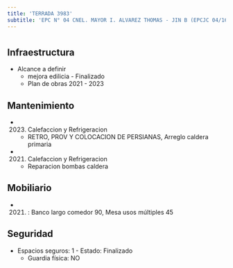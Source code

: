 ```yaml
---
title: 'TERRADA 3983'
subtitle: 'EPC N° 04 CNEL. MAYOR I. ALVAREZ THOMAS - JIN B (EPCJC 04/16°) JUANA AZURDUY'
---
```


#
## Infraestructura

* Alcance a definir 
    + mejora edilicia - Finalizado 
    + Plan de obras 2021 - 2023 






## Mantenimiento

*  (2023) Calefaccion y Refrigeracion 
    + RETRO, PROV Y COLOCACION DE PERSIANAS, Arreglo caldera primaria

*  (2021) Calefaccion y Refrigeracion 
    + Reparacion bombas caldera





## Mobiliario

*  (2021) : Banco largo comedor 90, Mesa usos múltiples 45 





## Seguridad

*  Espacios seguros: 1 - Estado: Finalizado 
    + Guardia física: NO




